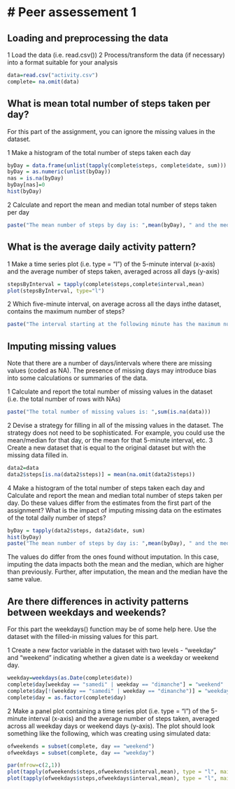 # Peer assessement 1
====

## Loading and preprocessing the data

1 Load the data (i.e. read.csv())
2 Process/transform the data (if necessary) into a format suitable for your analysis

```r
data=read.csv("activity.csv")
complete= na.omit(data)
```

## What is mean total number of steps taken per day?
For this part of the assignment, you can ignore the missing values in the dataset.

1 Make a histogram of the total number of steps taken each day

```r

byDay = data.frame(unlist(tapply(complete$steps, complete$date, sum)))
byDay = as.numeric(unlist(byDay))
nas = is.na(byDay)
byDay[nas]=0
hist(byDay)

```

2 Calculate and report the mean and median total number of steps taken per day
```r
paste("The mean number of steps by day is: ",mean(byDay), " and the median is: ", median(byDay))

```
## What is the average daily activity pattern?
1 Make a time series plot (i.e. type = "l") of the 5-minute interval (x-axis) and the average number of steps taken, averaged across all days (y-axis)
``` r

stepsByInterval = tapply(complete$steps,complete$interval,mean)
plot(stepsByInterval, type="l")
```
2 Which five-minute interval, on average across all the days inthe dataset, contains the maximum number of steps?
```r
paste("The interval starting at the following minute has the maximum number of steps:", names(which.max(stepsByInterval)))
```
## Imputing missing values
Note that there are a number of days/intervals where there are missing values (coded as NA). The presence of missing days may introduce bias into some calculations or summaries of the data.

1 Calculate and report the total number of missing values in the dataset (i.e. the total number of rows with NAs)
```r
paste("The total number of missing values is: ",sum(is.na(data)))
```
2 Devise a strategy for filling in all of the missing values in the dataset. The strategy does not need to be sophisticated. For example, you could use the mean/median for that day, or the mean for that 5-minute interval, etc.
3 Create a new dataset that is equal to the original dataset but with the missing data filled in.
```r
data2=data
data2$steps[is.na(data2$steps)] = mean(na.omit(data2$steps)) 
```

4 Make a histogram of the total number of steps taken each day and Calculate and report the mean and median total number of steps taken per day. Do these values differ from the estimates from the first part of the assignment? What is the impact of imputing missing data on the estimates of the total daily number of steps?
```r
byDay = tapply(data2$steps, data2$date, sum)
hist(byDay)
paste("The mean number of steps by day is: ",mean(byDay), " and the median is: ", median(byDay))
```
The values do differ from the ones found without imputation. In this case, imputing the data impacts both the mean and the median, which are higher than previously. Further, after imputation, the mean and the median have the same value.

## Are there differences in activity patterns between weekdays and weekends?

For this part the weekdays() function may be of some help here. Use the dataset with the filled-in missing values for this part.

1 Create a new factor variable in the dataset with two levels - "weekday" and "weekend" indicating whether a given date is a weekday or weekend day.
```r
weekday=weekdays(as.Date(complete$date))
complete$day[weekday == "samedi" | weekday == "dimanche"] = "weekend"
complete$day[!(weekday == "samedi" | weekday == "dimanche")] = "weekday"
complete$day = as.factor(complete$day)
```
2 Make a panel plot containing a time series plot (i.e. type = "l") of the 5-minute interval (x-axis) and the average number of steps taken, averaged across all weekday days or weekend days (y-axis). The plot should look something like the following, which was creating using simulated data:

``` r
ofweekends = subset(complete, day == "weekend")
ofweekdays = subset(complete, day == "weekday")

par(mfrow=c(2,1))
plot(tapply(ofweekends$steps,ofweekends$interval,mean), type = "l", main = "weekend", xlab = "interval", ylab = "number of steps")
plot(tapply(ofweekdays$steps,ofweekdays$interval,mean), type = "l", main = "weekend", xlab = "interval", ylab = "number of steps")

```